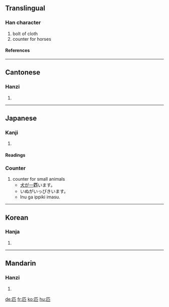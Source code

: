 {{see|疋}}

==Translingual==
===Han character===
{{Han char|rad=匸|as=02|sn=4|four=7171<sub>1</sub>|canj=尸金 (SC)}}
# bolt of cloth
# counter for horses
====References====
{{Han ref|kx=0154.360|dkj=02673|dj=0347.110|hdz=10081.060|uh=5339|ud=21305|bh=A4C7|bd=42183}}
----
==Cantonese==
===Hanzi===
{{yue-hanzi|jyut=[[pat1]]|y=[[pat1]]}}
# {{defn|Cantonese}}
----
==Japanese==
===Kanji===
{{ja-kanji|grade=7|rs=匸02}}
# {{defn|Japanese}}
====Readings====
{{ja-readings|on=[[ひつ]] (hitsu), [[ひき]] (hiki)|kun=[[たぐい]] (tagui), [[たぐう]] (taguu)}}

===Counter===
{{ja-pos|k|counter|hira=ひき|rom=hiki}}
# counter for small animals
#*[[犬]]が[[一]]'''匹'''います。
#*いぬがいっぴきいます。
#*Inu ga ippiki imasu.

----
==Korean==
===Hanja===
{{ko-hanja|hangeul=[[필]], [[목]]|rv=pil, mok|mr=p'il, mok}}
# {{defn|Korean}}
----
==Mandarin==
===Hanzi===
{{cmn-hanzi|pin=[[pǐ]] ([[pi3]])|wg=p'i<sup>3</sup>}}
# {{defn|Mandarin}}

[[de:匹]]
[[fr:匹]]
[[ko:匹]]
[[hu:匹]]